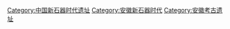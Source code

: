 [[Category:中国新石器时代遗址|Category:中国新石器时代遗址]]
[[Category:安徽新石器时代|Category:安徽新石器时代]]
[[Category:安徽考古遗址|Category:安徽考古遗址]]